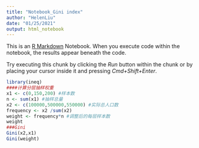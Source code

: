 ```yaml
---
title: "Notebook_Gini index"
author: "HelenLiu"
date: "01/25/2021"
output: html_notebook
---
```


This is an [R Markdown](http://rmarkdown.rstudio.com) Notebook. When you execute code within the notebook, the results appear beneath the code. 

Try executing this chunk by clicking the *Run* button within the chunk or by placing your cursor inside it and pressing *Cmd+Shift+Enter*. 

```r
library(ineq)
####计算分层抽样权重
x1 <- c(0,150,200) #样本数
n <- sum(x1) #抽样总量
x2 <- c(100000,500000,550000) #实际总人口数
frequency <- x2 /sum(x2) 
weight <- frequency*n #调整后的每层样本数
weight
###Gini
Gini(x2,x1)
Gini(weight)
```
